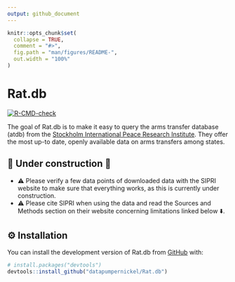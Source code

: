 ```yaml
---
output: github_document
---
```


<!-- README.md is generated from README.Rmd. Please edit that file -->

```r
knitr::opts_chunk$set(
  collapse = TRUE,
  comment = "#>",
  fig.path = "man/figures/README-",
  out.width = "100%"
)
```

# Rat.db

  <!-- badges: start -->
  [![R-CMD-check](https://github.com/datapumpernickel/Rat.db/actions/workflows/R-CMD-check.yaml/badge.svg)](https://github.com/datapumpernickel/Rat.db/actions/workflows/R-CMD-check.yaml)
  <!-- badges: end -->


The goal of Rat.db is to make it easy to query the arms transfer database (atdb) from 
the [Stockholm International Peace Research Institute](https://www.sipri.org/databases/milex). 
They offer the most up-to date, openly available data on arms transfers among states. 


## 🚧 Under construction 🚧 

* ⚠️ Please verify a few data points of downloaded data with the SIPRI website
to make sure that everything works, as this is currently under construction. 
* ⚠️ Please cite SIPRI when using the data and read the Sources and Methods 
section on their website concerning limitations linked below ⬇️. 


## ⚙️ Installation

You can install the development version of Rat.db from [GitHub](https://github.com/) with:

``` r
# install.packages("devtools")
devtools::install_github("datapumpernickel/Rat.db")
```

